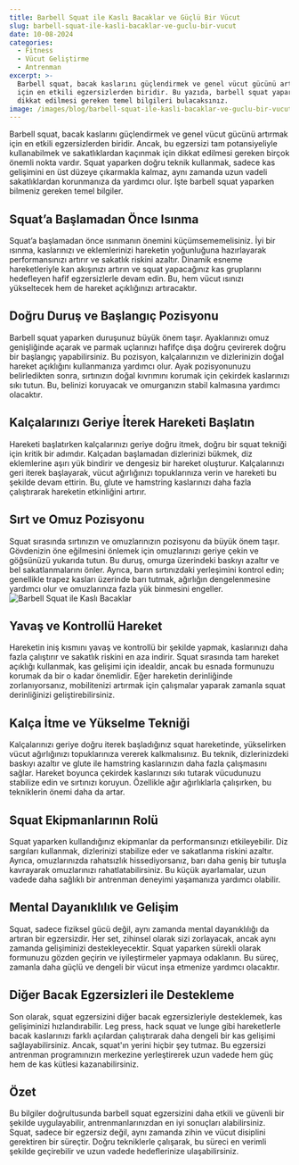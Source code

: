 ```yaml
---
title: Barbell Squat ile Kaslı Bacaklar ve Güçlü Bir Vücut
slug: barbell-squat-ile-kasli-bacaklar-ve-guclu-bir-vucut
date: 10-08-2024
categories:
  - Fitness
  - Vücut Geliştirme
  - Antrenman
excerpt: >-
  Barbell squat, bacak kaslarını güçlendirmek ve genel vücut gücünü artırmak
  için en etkili egzersizlerden biridir. Bu yazıda, barbell squat yaparken
  dikkat edilmesi gereken temel bilgileri bulacaksınız.
image: /images/blog/barbell-squat-ile-kasli-bacaklar-ve-guclu-bir-vucut.jpg
---
```


Barbell squat, bacak kaslarını güçlendirmek ve genel vücut gücünü artırmak için en etkili egzersizlerden biridir. Ancak, bu egzersizi tam potansiyeliyle kullanabilmek ve sakatlıklardan kaçınmak için dikkat edilmesi gereken birçok önemli nokta vardır. Squat yaparken doğru teknik kullanmak, sadece kas gelişimini en üst düzeye çıkarmakla kalmaz, aynı zamanda uzun vadeli sakatlıklardan korunmanıza da yardımcı olur. İşte barbell squat yaparken bilmeniz gereken temel bilgiler.

## Squat’a Başlamadan Önce Isınma

Squat’a başlamadan önce ısınmanın önemini küçümsememelisiniz. İyi bir ısınma, kaslarınızı ve eklemlerinizi hareketin yoğunluğuna hazırlayarak performansınızı artırır ve sakatlık riskini azaltır. Dinamik esneme hareketleriyle kan akışınızı artırın ve squat yapacağınız kas gruplarını hedefleyen hafif egzersizlerle devam edin. Bu, hem vücut ısınızı yükseltecek hem de hareket açıklığınızı artıracaktır.

## Doğru Duruş ve Başlangıç Pozisyonu

Barbell squat yaparken duruşunuz büyük önem taşır. Ayaklarınızı omuz genişliğinde açarak ve parmak uçlarınızı hafifçe dışa doğru çevirerek doğru bir başlangıç yapabilirsiniz. Bu pozisyon, kalçalarınızın ve dizlerinizin doğal hareket açıklığını kullanmanıza yardımcı olur. Ayak pozisyonunuzu belirledikten sonra, sırtınızın doğal kıvrımını korumak için çekirdek kaslarınızı sıkı tutun. Bu, belinizi koruyacak ve omurganızın stabil kalmasına yardımcı olacaktır.

## Kalçalarınızı Geriye İterek Hareketi Başlatın

Hareketi başlatırken kalçalarınızı geriye doğru itmek, doğru bir squat tekniği için kritik bir adımdır. Kalçadan başlamadan dizlerinizi bükmek, diz eklemlerine aşırı yük bindirir ve dengesiz bir hareket oluşturur. Kalçalarınızı geri iterek başlayarak, vücut ağırlığınızı topuklarınıza verin ve hareketi bu şekilde devam ettirin. Bu, glute ve hamstring kaslarınızı daha fazla çalıştırarak hareketin etkinliğini artırır.

## Sırt ve Omuz Pozisyonu

Squat sırasında sırtınızın ve omuzlarınızın pozisyonu da büyük önem taşır. Gövdenizin öne eğilmesini önlemek için omuzlarınızı geriye çekin ve göğsünüzü yukarıda tutun. Bu duruş, omurga üzerindeki baskıyı azaltır ve bel sakatlanmalarını önler. Ayrıca, barın sırtınızdaki yerleşimini kontrol edin; genellikle trapez kasları üzerinde barı tutmak, ağırlığın dengelenmesine yardımcı olur ve omuzlarınıza fazla yük binmesini engeller.
<img src="/images/blog/barbell-squat.jpg" alt="Barbell Squat ile Kaslı Bacaklar" className="w-full" />

## Yavaş ve Kontrollü Hareket

Hareketin iniş kısmını yavaş ve kontrollü bir şekilde yapmak, kaslarınızı daha fazla çalıştırır ve sakatlık riskini en aza indirir. Squat sırasında tam hareket açıklığı kullanmak, kas gelişimi için idealdir, ancak bu esnada formunuzu korumak da bir o kadar önemlidir. Eğer hareketin derinliğinde zorlanıyorsanız, mobilitenizi artırmak için çalışmalar yaparak zamanla squat derinliğinizi geliştirebilirsiniz.

## Kalça İtme ve Yükselme Tekniği

Kalçalarınızı geriye doğru iterek başladığınız squat hareketinde, yükselirken vücut ağırlığınızı topuklarınıza vererek kalkmalısınız. Bu teknik, dizlerinizdeki baskıyı azaltır ve glute ile hamstring kaslarınızın daha fazla çalışmasını sağlar. Hareket boyunca çekirdek kaslarınızı sıkı tutarak vücudunuzu stabilize edin ve sırtınızı koruyun. Özellikle ağır ağırlıklarla çalışırken, bu tekniklerin önemi daha da artar.

## Squat Ekipmanlarının Rolü

Squat yaparken kullandığınız ekipmanlar da performansınızı etkileyebilir. Diz sargıları kullanmak, dizlerinizi stabilize eder ve sakatlanma riskini azaltır. Ayrıca, omuzlarınızda rahatsızlık hissediyorsanız, barı daha geniş bir tutuşla kavrayarak omuzlarınızı rahatlatabilirsiniz. Bu küçük ayarlamalar, uzun vadede daha sağlıklı bir antrenman deneyimi yaşamanıza yardımcı olabilir.

## Mental Dayanıklılık ve Gelişim

Squat, sadece fiziksel gücü değil, aynı zamanda mental dayanıklılığı da artıran bir egzersizdir. Her set, zihinsel olarak sizi zorlayacak, ancak aynı zamanda gelişiminizi destekleyecektir. Squat yaparken sürekli olarak formunuzu gözden geçirin ve iyileştirmeler yapmaya odaklanın. Bu süreç, zamanla daha güçlü ve dengeli bir vücut inşa etmenize yardımcı olacaktır.

## Diğer Bacak Egzersizleri ile Destekleme

Son olarak, squat egzersizini diğer bacak egzersizleriyle desteklemek, kas gelişiminizi hızlandırabilir. Leg press, hack squat ve lunge gibi hareketlerle bacak kaslarınızı farklı açılardan çalıştırarak daha dengeli bir kas gelişimi sağlayabilirsiniz. Ancak, squat'ın yerini hiçbir şey tutmaz. Bu egzersizi antrenman programınızın merkezine yerleştirerek uzun vadede hem güç hem de kas kütlesi kazanabilirsiniz.

## Özet

Bu bilgiler doğrultusunda barbell squat egzersizini daha etkili ve güvenli bir şekilde uygulayabilir, antrenmanlarınızdan en iyi sonuçları alabilirsiniz. Squat, sadece bir egzersiz değil, aynı zamanda zihin ve vücut disiplini gerektiren bir süreçtir. Doğru tekniklerle çalışarak, bu süreci en verimli şekilde geçirebilir ve uzun vadede hedeflerinize ulaşabilirsiniz.
